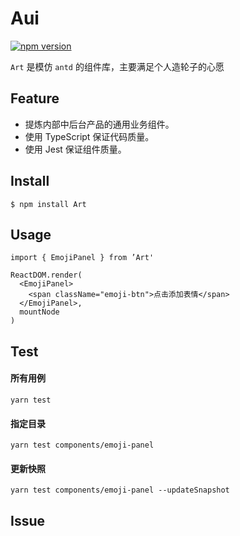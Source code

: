 <Meta title="文档|开始使用" />


# Aui

[![npm version](https://img.shields.io/david/dev/ant-design/ant-design?style=flat-square)]()

`Art` 是模仿 `antd` 的组件库，主要满足个人造轮子的心愿

## Feature

- 提炼内部中后台产品的通用业务组件。
- 使用 TypeScript 保证代码质量。
- 使用 Jest 保证组件质量。

## Install

```
$ npm install Art
```

## Usage

```tsx
import { EmojiPanel } from ’Art'

ReactDOM.render(
  <EmojiPanel>
    <span className="emoji-btn">点击添加表情</span>
  </EmojiPanel>,
  mountNode
)
```

## Test

#### 所有用例

```
yarn test
```

#### 指定目录

```
yarn test components/emoji-panel
```

#### 更新快照

```
yarn test components/emoji-panel --updateSnapshot
```

## Issue

